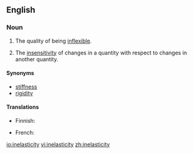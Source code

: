 ==English==

===Noun===
{{en-noun|-}}

# The quality of being [[inflexible]].
# {{context|economics|lang=en}} The [[insensitivity]] of changes in a quantity with respect to changes in another quantity.

====Synonyms====
* [[stiffness]]
* [[rigidity]]

====Translations====
{{trans-top|quality of not being elastic}}
* Finnish: {{t|fi|epäelastisuus}}
{{trans-mid}}
* French: {{t+|fr|inélasticité|f}}
{{trans-bottom}}

[[io:inelasticity]]
[[vi:inelasticity]]
[[zh:inelasticity]]